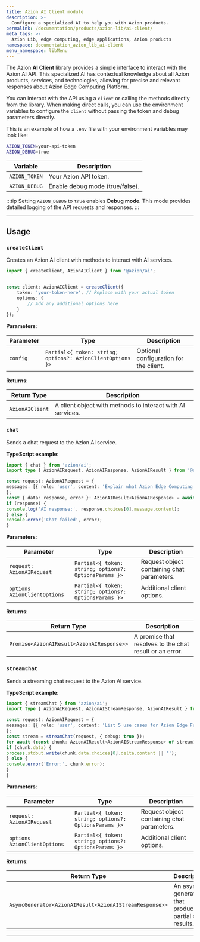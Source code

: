```yaml
---
title: Azion AI Client module
description: >-
  Configure a specialized AI to help you with Azion products.
permalink: /documentation/products/azion-lib/ai-client/
meta_tags: >-
  Azion Lib, edge computing, edge applications, Azion products
namespace: documentation_azion_lib_ai-client
menu_namespace: libMenu
---
```


The Azion **AI Client** library provides a simple interface to interact with the Azion AI API. This specialized AI has contextual knowledge about all Azion products, services, and technologies, allowing for precise and relevant responses about Azion Edge Computing Platform.

<LinkButton link="/en/documentation/products/azion-lib/overview/" label="Go to Azion Libraries Overview" severity="secondary" target="_blank" />

You can interact with the API using a `client` or calling the methods directly from the library. When making direct calls, you can use the environment variables to configure the `client` without passing the token and debug parameters directly.

This is an example of how a `.env` file with your environment variables may look like:

```sh
AZION_TOKEN=your-api-token
AZION_DEBUG=true
```

| Variable | Description |
|----------|-------------|
| `AZION_TOKEN` | Your Azion API token. |
| `AZION_DEBUG` | Enable debug mode (true/false). |

:::tip
Setting `AZION_DEBUG` to `true` enables **Debug mode**. This mode provides detailed logging of the API requests and responses.
:::

---

## Usage

### `createClient`

Creates an Azion AI client with methods to interact with AI services.

```typescript
import { createClient, AzionAIClient } from '@azion/ai';


const client: AzionAIClient = createClient({
    token: 'your-token-here', // Replace with your actual token
    options: {
        // Add any additional options here
    }
});
```

**Parameters**:

| Parameter | Type | Description |
|-----------|------|-------------|
| `config` | `Partial<{ token: string; options?: AzionClientOptions }>` | Optional configuration for the client. |

**Returns**:

| Return Type | Description |
|-------------|-------------|
| `AzionAIClient` | A client object with methods to interact with AI services.

### `chat`

Sends a chat request to the Azion AI service.

**TypeScript example**:

```typescript
import { chat } from 'azion/ai';
import type { AzionAIRequest, AzionAIResponse, AzionAIResult } from '@azion/ai';

const request: AzionAIRequest = {
messages: [{ role: 'user', content: 'Explain what Azion Edge Computing is.' }]
};
const { data: response, error }: AzionAIResult<AzionAIResponse> = await chat(request, { debug: true });
if (response) {
console.log('AI response:', response.choices[0].message.content);
} else {
console.error('Chat failed', error);
}
```

**Parameters**:

| Parameter | Type | Description |
|-----------|------|-------------|
| `request: AzionAIRequest` | `Partial<{ token: string; options?: OptionsParams }>` |  Request object containing chat parameters. |
| `options AzionClientOptions` | `Partial<{ token: string; options?: OptionsParams }>` | Additional client options. |

**Returns**:

| Return Type | Description |
|-------------|-------------|
| `Promise<AzionAIResult<AzionAIResponse>>` | A promise that resolves to the chat result or an error. |

### `streamChat`

Sends a streaming chat request to the Azion AI service.

**TypeScript example**:

```typescript
import { streamChat } from 'azion/ai';
import type { AzionAIRequest, AzionAIStreamResponse, AzionAIResult } from '@azion/ai';

const request: AzionAIRequest = {
messages: [{ role: 'user', content: 'List 5 use cases for Azion Edge Functions.' }]
};
const stream = streamChat(request, { debug: true });
for await (const chunk: AzionAIResult<AzionAIStreamResponse> of stream) {
if (chunk.data) {
process.stdout.write(chunk.data.choices[0].delta.content || '');
} else {
console.error('Error:', chunk.error);
}
}
```

**Parameters**:

| Parameter | Type | Description |
|-----------|------|-------------|
| `request: AzionAIRequest` | `Partial<{ token: string; options?: OptionsParams }>` |  Request object containing chat parameters. |
| `options AzionClientOptions` | `Partial<{ token: string; options?: OptionsParams }>` | Additional client options. |

**Returns**:

| Return Type | Description |
|-------------|-------------|
| `AsyncGenerator<AzionAIResult<AzionAIStreamResponse>>` | An async generator that produces partial chat results. |

---